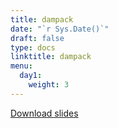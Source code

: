 ```yaml
---
title: dampack
date: "`r Sys.Date()`"
draft: false
type: docs
linktitle: dampack 
menu:
  day1:
    weight: 3
---
```


[Download slides](../../../Course_Modularization/Intro, general, packages/dampack_Janssen.pptx)


